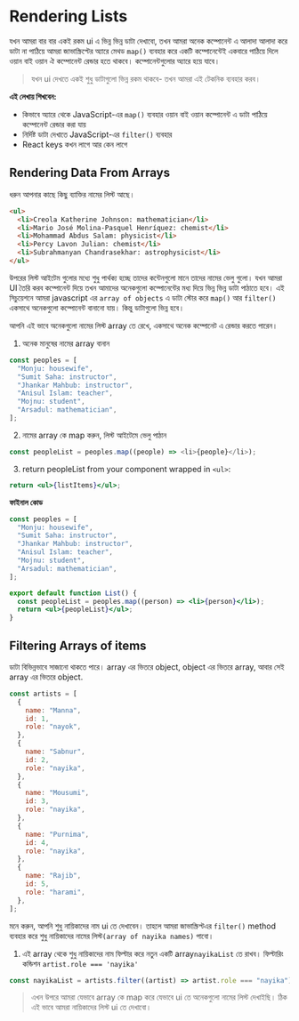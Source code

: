 
# Rendering Lists

যখন আমরা বার বার একই রকম ui এ ভিন্ন ভিন্ন ডাটা দেখাবো, তখন আমরা অনেক কম্পোনেন্ট এ আলাদা আলাদা করে ডাটা না পাঠিয়ে আমরা জাভাস্ক্রিপ্টের অ্যারে মেথড `map()` ব্যবহার করে একটি কম্পোনেন্টেই একবারে পাঠিয়ে দিলে ওয়ান বাই ওয়ান ঐ কম্পোনেন্ট রেন্ডার হতে থাকবে। কম্পোনেন্টগুলোর অ্যারে হয়ে যাবে।

> যখন ui দেখতে একই শুধু ডাটাগুলো ভিন্ন রকম থাকবে- তখন আমরা এই টেকনিক ব্যবহার করব।

**এই লেখায় শিখবেন:**

- কিভাবে অ্যারে থেকে JavaScript-এর `map()` ব্যবহার ওয়ান বাই ওয়ান কম্পোনেন্ট এ ডাটা পাঠিয়ে কম্পোনেন্ট রেন্ডার করা যায়
- নির্দিষ্ট ডাটা দেখাতে JavaScript-এর `filter()` ব্যবহার
- React keys কখন লাগে আর কেন লাগে

## Rendering Data From Arrays

ধরুন আপনার কাছে কিছু ব্যাক্তির নামের লিস্ট আছে।

```html
<ul>
  <li>Creola Katherine Johnson: mathematician</li>
  <li>Mario José Molina-Pasquel Henríquez: chemist</li>
  <li>Mohammad Abdus Salam: physicist</li>
  <li>Percy Lavon Julian: chemist</li>
  <li>Subrahmanyan Chandrasekhar: astrophysicist</li>
</ul>
```

উপরের লিস্ট আইটেম গুলোর মধ্যে শুধু পার্থক্য হচ্ছে তাদের কন্টেনগুলো মানে তাদের নামের ভেলু গুলো। যখন আমরা UI তৈরি করব কম্পোনেন্ট দিয়ে তখন আমাদের অনেকগুলো কম্পোনেন্টের মধ্য দিয়ে ভিন্ন ভিন্ন ডাটা পাঠাতে হবে। এই সিচুয়েশনে আমরা javascript এর `array of objects` এ ডাটা স্টোর করে `map()` আর `filter()` একসাথে অনেকগুলো কম্পোনেন্ট বানানো যায়। কিন্তু ডাটাগুলো ভিন্ন হবে।

আপনি এই ভাবে অনেকগুলো নামের লিস্ট array তে রেখে, একসাথে অনেক কম্পোনেট এ রেন্ডার করতে পারেন।

1. অনেক মানুষের নামের array বানান

```js
const peoples = [
  "Monju: housewife",
  "Sumit Saha: instructor",
  "Jhankar Mahbub: instructor",
  "Anisul Islam: teacher",
  "Mojnu: student",
  "Arsadul: mathematician",
];
```

2. নামের array কে map করুন, লিস্ট আইটেমে ভেলু পাঠান

```js
const peopleList = peoples.map((people) => <li>{people}</li>);
```

3. return peopleList from your component wrapped in `<ul>`:

```jsx
return <ul>{listItems}</ul>;
```

**ফাইনাল কোড**

```jsx
const peoples = [
  "Monju: housewife",
  "Sumit Saha: instructor",
  "Jhankar Mahbub: instructor",
  "Anisul Islam: teacher",
  "Mojnu: student",
  "Arsadul: mathematician",
];

export default function List() {
  const peopleList = peoples.map((person) => <li>{person}</li>);
  return <ul>{peopleList}</ul>;
}
```

## Filtering Arrays of items

ডাটা বিভিন্নভাবে সাজানো থাকতে পারে। array এর ভিতরে object, object এর ভিতরে array, আবার সেই array এর ভিতরে object.

```js
const artists = [
  {
    name: "Manna",
    id: 1,
    role: "nayok",
  },
  {
    name: "Sabnur",
    id: 2,
    role: "nayika",
  },
  {
    name: "Mousumi",
    id: 3,
    role: "nayika",
  },
  {
    name: "Purnima",
    id: 4,
    role: "nayika",
  },
  {
    name: "Rajib",
    id: 5,
    role: "harami",
  },
];
```

মনে করুন, আপনি শুধু নায়িকাদের নাম ui তে দেখাবেন। তাহলে আমরা জাভাস্ক্রিপ্টএর `filter()` method ব্যবহার করে শুধু নায়িকাদের নামের লিস্ট`(array of nayika names)` পাবো।

1. এই array থেকে শুধু নায়িকাদের নাম ফিল্টার করে নতুন একটি array`nayikaList` তে রাখব। ফিল্টারিং কন্ডিশন `artist.role === 'nayika'`

```js
const nayikaList = artists.filter((artist) => artist.role === "nayika");
```

> এখন উপরে আমরা যেভাবে array কে map করে যেভাবে ui তে অনেকগুলো নামের লিস্ট দেখাইছি। ঠিক এই ভাবে আমরা নায়িকাদের লিস্ট ui তে দেখাবো।

<GiscusComments
  repo="codedbyMojnu/react-bangla-tutorial"
  repoId="R_kgDOLDE87Q"
  category="General"
  categoryId="DIC_kwDOLDE87c4CtCIY"
  mapping="pathname"
  inputPosition="top"
  theme="preferred_color_scheme"
  lang="en"
/>
